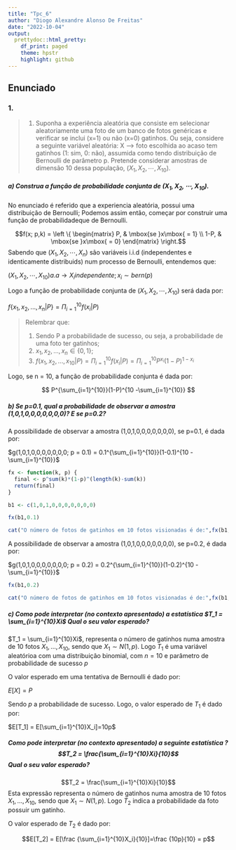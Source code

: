 ---
title: "Tpc_6"
author: "Diogo Alexandre Alonso De Freitas"
date: "2022-10-04"
output:
  prettydoc::html_pretty:
    df_print: paged
    theme: hpstr
    highlight: github
---
## Enunciado
### 1.
> 1. Suponha a experiência aleatória que consiste em selecionar aleatoriamente uma foto de um banco de fotos genéricas e verificar se inclui (x=1) ou não (x=0) gatinhos. Ou seja, considere a seguinte variável aleatória:
X –> foto escolhida ao acaso tem gatinhos (1: sim, 0: não), assumida como tendo distribuição de Bernoulli de parâmetro p.
Pretende considerar amostras de dimensão 10 dessa população, $(X_1,X_2,⋯,X_{10})$. 

##### a) Construa a função de probabilidade conjunta de $(X_1,X_2,⋯,X_{10})$.

No enunciado é referido que a experiencia aleatória, possui uma distribuição de Bernoulli;
Podemos assim então, começar por construir uma função de probabilidadeque de Bernoulli.

$$f(x; p,k) = \left \{ \begin{matrix} P, & \mbox{se }x\mbox{ = 1} \\ 1-P, & \mbox{se }x\mbox{ = 0} \end{matrix} \right.$$
Sabendo que $(X_1,X_2,⋯,X_n)$ são variáveis i.i.d (independentes e identicamente distribuids) num processo de Bernoulli, entendemos que:

$(X_1,X_2,⋯,X_{10}) a.a \rightarrow X_i independente; x_i \sim bern(p)$

Logo a função de probabilidade conjunta de $(X_1,X_2,⋯,X_{10})$ será dada por:

 $f \{x_1,x_2,...,x_n |P\} = \Pi^{10}_{i=1} f(x_i|P)$

> Relembrar que: \par
1. Sendo P a probabilidade de sucesso, ou seja, a probabilidade de uma foto ter gatinhos;
2. $x_1, x_2, ..., x_n \in \{0,1\}$;
3. $f(x_1, x_2, ..., x_{10}|P) = \Pi^{10}_{i=1}f(x_i|P) = \Pi^{10}_{i=1}P^{x_i}(1-P)^{1-x_i}$

Logo, se n = 10, a função de probabilidade conjunta é dada por:

$$
P^{\sum_{i=1}^{10}}(1-P)^{10 -\sum_{i=1}^{10}}
$$

##### b) Se p=0.1, qual a probabilidade de observar a amostra (1,0,1,0,0,0,0,0,0,0)? E se p=0.2?

A possibilidade de observar a amostra (1,0,1,0,0,0,0,0,0,0), se p=0.1, é dada por:

$g(1,0,1,0,0,0,0,0,0,0; p = 0.1) = 0.1^{\sum_{i=1}^{10}}(1-0.1)^{10 -\sum_{i=1}^{10}}$

```{r}
fx <- function(k, p) {
  final <- p^sum(k)*(1-p)^(length(k)-sum(k))
  return(final)
}

b1 <- c(1,0,1,0,0,0,0,0,0,0)

fx(b1,0.1)
```

```{r, echo=FALSE}
cat("O número de fotos de gatinhos em 10 fotos visionadas é de:",fx(b1,0.1))
```

A possibilidade de observar a amostra (1,0,1,0,0,0,0,0,0,0), se p=0.2, é dada por:

$g(1,0,1,0,0,0,0,0,0,0; p = 0.2) = 0.2^{\sum_{i=1}^{10}}(1-0.2)^{10 -\sum_{i=1}^{10}}$

```{r}
fx(b1,0.2)
```

```{r, echo=FALSE}
cat("O número de fotos de gatinhos em 10 fotos visionadas é de:",fx(b1,0.2))
```

##### c) Como pode interpretar (no contexto apresentado) a estatística $T_1 = \sum_{i=1}^{10}Xi$ Qual o seu valor esperado?

$T_1 = \sum_{i=1}^{10}Xi$, representa o número de gatinhos numa amostra de 10 fotos $X_1, ..., X_{10}$, sendo que $X_1 \sim N(1,p)$. Logo $T_1$ é uma variável aleatórioa com uma distribuição binomial, com $n = 10$ e parâmetro de probabilidade de sucesso *p*

O valor esperado em uma tentativa de Bernoulli é dado por:

$E[X]=P$

Sendo *p* a probabilidade de sucesso. Logo, o valor esperado de $T_1$ é dado por:

$E[T_1] = E[\sum_{i=1}^{10}X_i]=10p$

##### Como pode interpretar (no contexto apresentado) a seguinte estatística ? $$T_2 = \frac{\sum_{i=1}^{10}Xi}{10}$$ Qual o seu valor esperado?

$$T_2 = \frac{\sum_{i=1}^{10}Xi}{10}$$Esta expressão representa o número de gatinhos numa amostra de 10 fotos $X_1, ..., X_{10}$, sendo que $X_1 \sim N(1,p)$. Logo $T_2$ indica a probabilidade da foto possuir um gatinho.

O valor esperado de $T_2$ é dado por:

$$E[T_2] = E[\frac {\sum_{i=1}^{10}X_i}{10}]=\frac {10p}{10} = p$$